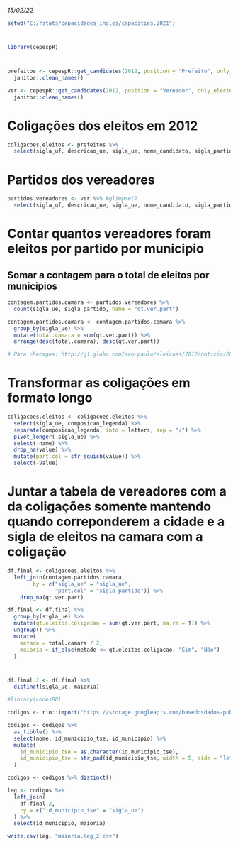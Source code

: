 *15/02/22*

```{r}
setwd("C:/rstats/capacidades_ingles/capacities.2021")
```


#
```{r}
library(cepespR)
```

#
```{r}
prefeitos <- cepespR::get_candidates(2012, position = "Prefeito", only_elected = T) %>%
  janitor::clean_names()

ver <- cepespR::get_candidates(2012, position = "Vereador", only_elected = T) %>%
  janitor::clean_names()
```

# Coligações dos eleitos em 2012
```{r}
coligacoes.eleitos <- prefeitos %>%
  select(sigla_uf, descricao_ue, sigla_ue, nome_candidato, sigla_partido, composicao_legenda)
```

# Partidos dos vereadores
```{r}
partidos.vereadores <- ver %>% #glimpse()
  select(sigla_uf, descricao_ue, sigla_ue, nome_candidato, sigla_partido)
```

# Contar quantos vereadores foram eleitos por partido por municipio
## Somar a contagem para o total de eleitos por municipios

```{r}
contagem.partidos.camara <- partidos.vereadores %>% 
  count(sigla_ue, sigla_partido, name = "qt.ver.part")

contagem.partidos.camara <- contagem.partidos.camara %>% 
  group_by(sigla_ue) %>% 
  mutate(total.camara = sum(qt.ver.part)) %>% 
  arrange(desc(total.camara), desc(qt.ver.part))

# Para checagem: http://g1.globo.com/sao-paulo/eleicoes/2012/noticia/2012/10/veja-lista-de-vereadores-eleitos-em-sp.html
```

# Transformar as coligações em formato longo
```{r}
coligacoes.eleitos <- coligacoes.eleitos %>%  
  select(sigla_ue, composicao_legenda) %>%
  separate(composicao_legenda, into = letters, sep = "/") %>% 
  pivot_longer(-sigla_ue) %>% 
  select(-name) %>% 
  drop_na(value) %>% 
  mutate(part.col = str_squish(value)) %>% 
  select(-value)
```

# Juntar a tabela de vereadores com a da coligações somente mantendo quando correponderem a cidade e a sigla de eleitos na camara com a coligação
```{r}
df.final <- coligacoes.eleitos %>% 
  left_join(contagem.partidos.camara, 
        by = c("sigla_ue" = "sigla_ue", 
               "part.col" = "sigla_partido")) %>% 
    drop_na(qt.ver.part)
```


```{r}
df.final <- df.final %>%
  group_by(sigla_ue) %>%
  mutate(qt.eleitos.coligacao = sum(qt.ver.part, na.rm = T)) %>%
  ungroup() %>%
  mutate(
    metade = total.camara / 2,
    maioria = if_else(metade <= qt.eleitos.coligacao, "Sim", "Não")
  )
```

# 
```{r}
df.final.2 <- df.final %>% 
  distinct(sigla_ue, maioria) 
```

```{r}
#library(codesBR)

codigos <- rio::import("https://storage.googleapis.com/basedosdados-public/one-click-download/br_bd_diretorios_brasil/municipio.zip")
```

```{r}
codigos <- codigos %>%
  as_tibble() %>%
  select(nome, id_municipio_tse, id_municipio) %>%
  mutate(
    id_municipio_tse = as.character(id_municipio_tse),
    id_municipio_tse = str_pad(id_municipio_tse, width = 5, side = "left", pad = 0)
  )

codigos <- codigos %>% distinct()

leg <- codigos %>%
  left_join(
    df.final.2,
    by = c("id_municipio_tse" = "sigla_ue")
  ) %>% 
  select(id_municipio, maioria)
```


```{r}
write.csv(leg, "maioria.leg_2.csv")
```

